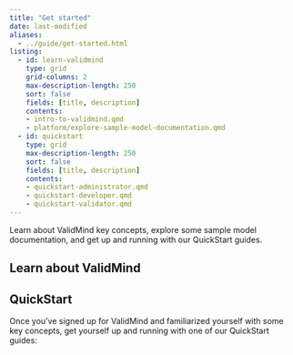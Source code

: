 ```yaml
---
title: "Get started"
date: last-modified
aliases:
  - ../guide/get-started.html
listing:
  - id: learn-validmind
    type: grid
    grid-columns: 2
    max-description-length: 250
    sort: false
    fields: [title, description]
    contents:
    - intro-to-validmind.qmd
    - platform/explore-sample-model-documentation.qmd
  - id: quickstart
    type: grid
    max-description-length: 250
    sort: false
    fields: [title, description]
    contents:
    - quickstart-administrator.qmd
    - quickstart-developer.qmd
    - quickstart-validator.qmd
---
```


Learn about ValidMind key concepts, explore some sample model documentation, and get up and running with our QuickStart guides.

## Learn about ValidMind

:::{#learn-validmind}
:::

## QuickStart

Once you've signed up for ValidMind and familiarized yourself with some key concepts, get yourself up and running with one of our QuickStart guides:

:::{#quickstart}
:::